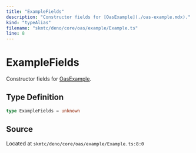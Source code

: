```yaml
---
title: "ExampleFields"
description: "Constructor fields for [OasExample](./oas-example.mdx)."
kind: "typeAlias"
filename: "skmtc/deno/core/oas/example/Example.ts"
line: 8
---
```


# ExampleFields

Constructor fields for [OasExample](./oas-example.mdx).

## Type Definition

```typescript
type ExampleFields = unknown
```

## Source

Located at `skmtc/deno/core/oas/example/Example.ts:8:0`
